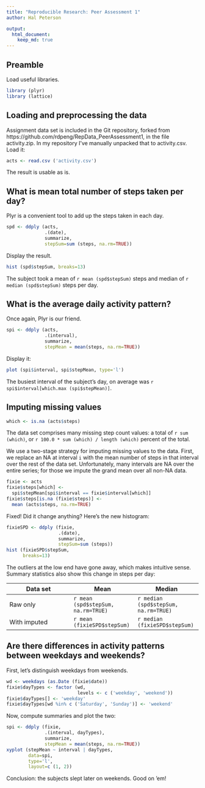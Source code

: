 ```yaml
---
title: "Reproducible Research: Peer Assessment 1"
author: Hal Peterson

output: 
  html_document:
    keep_md: true
---
```


## Preamble

Load useful libraries.

```r
library (plyr)
library (lattice)
```

## Loading and preprocessing the data

Assignment data set is included in the Git repository, forked from https://github.com/rdpeng/RepData_PeerAssessment1, in the file activity.zip. In my repository I've manually unpacked that to activity.csv. Load it:

```r
acts <- read.csv ('activity.csv')
```

The result is usable as is.

## What is mean total number of steps taken per day?

Plyr is a convenient tool to add up the steps taken in each day.

```r
spd <- ddply (acts,
              .(date), 
              summarize, 
              stepSum=sum (steps, na.rm=TRUE))
```

Display the result.

```r
hist (spd$stepSum, breaks=13)
```

The subject took a mean of `r mean (spd$stepSum)` steps and median of `r median (spd$stepSum)` steps per day.

## What is the average daily activity pattern?

Once again, Plyr is our friend.

```r
spi <- ddply (acts,
              .(interval), 
              summarize, 
              stepMean = mean(steps, na.rm=TRUE))
```

Display it:

```r
plot (spi$interval, spi$stepMean, type='l')
```

The busiest interval of the subject's day, on average was
`r spi$interval[which.max (spi$stepMean)]`.

## Imputing missing values

```r
which <- is.na (acts$steps)
```

The data set comprises many missing step count values: a total of
`r sum (which)`, or
`r 100.0 * sum (which) / length (which)`
percent of the total.

We use a two-stage strategy for imputing missing values to the data. First, we replace an NA at interval `i` with the mean number of steps in that interval over the rest of the data set. Unfortunately, many intervals are NA over the entire series; for those we impute the grand mean over all non-NA data.

```r
fixie <- acts
fixie$steps[which] <-
  spi$stepMean[spi$interval == fixie$interval[which]]
fixie$steps[is.na (fixie$steps)] <- 
  mean (acts$steps, na.rm=TRUE)
```

Fixed! Did it change anything? Here's the new histogram:
```r
fixieSPD <- ddply (fixie,
                   .(date), 
                   summarize, 
                   stepSum=sum (steps))
hist (fixieSPD$stepSum,
      breaks=13)
```

The outliers at the low end have gone away, which makes intuitive sense. Summary statistics also show this change in steps per day:

Data set  | Mean | Median
-- | -- | --
Raw only | `r mean (spd$stepSum, na.rm=TRUE)` | `r median (spd$stepSum, na.rm=TRUE)`
With imputed | `r mean (fixieSPD$stepSum)` | `r median (fixieSPD$stepSum)`


## Are there differences in activity patterns between weekdays and weekends?

First, let's distinguish weekdays from weekends.

```r
wd <- weekdays (as.Date (fixie$date))
fixie$dayTypes <- factor (wd,
                          levels <- c ('weekday', 'weekend'))
fixie$dayTypes[] <- 'weekday'
fixie$dayTypes[wd %in% c ('Saturday', 'Sunday')] <- 'weekend'
```

Now, compute summaries and plot the two:

```r
spi <- ddply (fixie,
              .(interval, dayTypes), 
              summarize, 
              stepMean = mean(steps, na.rm=TRUE))
xyplot (stepMean ~ interval | dayTypes, 
        data=spi,
        type='l',
        layout=c (1, 2))
```

Conclusion: the subjects slept later on weekends. Good on 'em!
